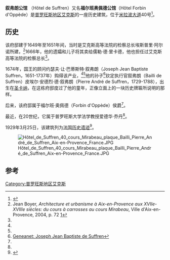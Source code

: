 {{Infobox building
| name =
| native_name= Hôtel de Suffren
| image = Hotel-de-suffren-40-cours-mirabeau-aix-en-provence.jpg
| address             = 米拉波大道40号
| location_town       = [[普罗旺斯地区艾克斯|普罗旺斯地区艾克斯]]
| location_country    = [[法国|法国]]
| start_date = 1649
| completion_date = 1651
}}
'''叙弗朗公馆''' （Hôtel de Suffren）又名'''福尔班奥佩德公馆'''（Hôtel Forbin d'Oppède）是[[普罗旺斯地区艾克斯|普罗旺斯地区艾克斯]]的一座历史建筑，位于[[米拉波大道|米拉波大道]]40号<ref name="aixhistorical">{{Cite web |url=http://ruesdaix.ag13.pagesperso-orange.fr/html/SUFFREN.html |title=Aix-en-Provence Historical Society: Suffren |access-date=2020-11-08 |archive-date=2017-03-24 |archive-url=https://web.archive.org/web/20170324134235/http://ruesdaix.ag13.pagesperso-orange.fr/html/SUFFREN.html |dead-url=no }}</ref>。

==历史==
该府邸建于1649年至1651年间，当时是艾克斯高等法院的检察总长埃斯普里·阿尔诺所建，<ref name="jeanboyer">Jean Boyer, ''Architecture et urbanisme à Aix-en-Provence aux XVIIe-XVIIIe siècles: du cours à carrosses au cours Mirabeau'', Ville d'Aix-en-Provence, 2004, p. 72 [https://books.google.com/books?id=GG5IAQAAIAAJ&q=%22H%C3%B4tel+de+Suffren%22+aix&dq=%22H%C3%B4tel+de+Suffren%22+aix&hl=en&sa=X&ei=o3kAVIjcEMmcugT_1oLYCg&ved=0CBwQ6AEwAA]</ref>1666年，他的遗孀和儿子将其卖给儒勒·德·里卡德，他也担任过艾克斯高等法院的检察总长<ref name="jeanboyer"/>。

1674年，国王的顾问约瑟夫·让·巴蒂斯特·叙弗朗（Joseph Jean Baptiste Suffren，1651-1737年）购得该产业，<ref name="aixhistorical"/><ref name="jeanboyer"/>他的孙子<ref>[http://gw.geneanet.org/pierfit?lang=en&p=joseph+jean+baptiste&n=de+suffren Geneanet: Joseph Jean Baptiste de Suffren]</ref>钦定执行官叙弗朗（Bailli de Suffren）皮埃尔·安德烈·德·叙弗朗（Pierre André de Suffren，1729-1788），出生在[[圣卡纳|圣卡纳]]，在这栋府邸度过了他的童年，正像立面上的一块历史牌匾所说明的那样。 

后来，该府邸属于福尔班·奥佩德（Forbin d'Oppède）侯爵<ref name="aixhistorical"/>。

最近，在20世纪，它属于普罗旺斯大学法学教授爱德华·乔丹<ref name="aixhistorical"/>。

1929年3月25日，该建筑列为[[法国历史遗迹|法国历史遗迹]]<ref>{{Cite web |url=http://www.culture.gouv.fr/public/mistral/merimee_fr?ACTION=CHERCHER&FIELD_1=REF&VALUE_1=PA00081055 |title=French Ministry of Culture |access-date=2020-11-08 |archive-date=2019-05-08 |archive-url=https://web.archive.org/web/20190508020424/http://www2.culture.gouv.fr/public/mistral/merimee_fr%3FACTION%3DCHERCHER%26FIELD_1%3DREF%26VALUE_1%3DPA00081055 |dead-url=no }}</ref>。

[[File:Hôtel_de_Suffren_40_cours_Mirabeau_plaque_Bailli_Pierre_André_de_Suffren_Aix-en-Provence_France.JPG|thumb]]

==参考==
{{Reflist}}
{{coord|43.5267|N|5.4502|E|source:wikidata|display=title}}
[[Category:普罗旺斯地区艾克斯|Category:普罗旺斯地区艾克斯]]